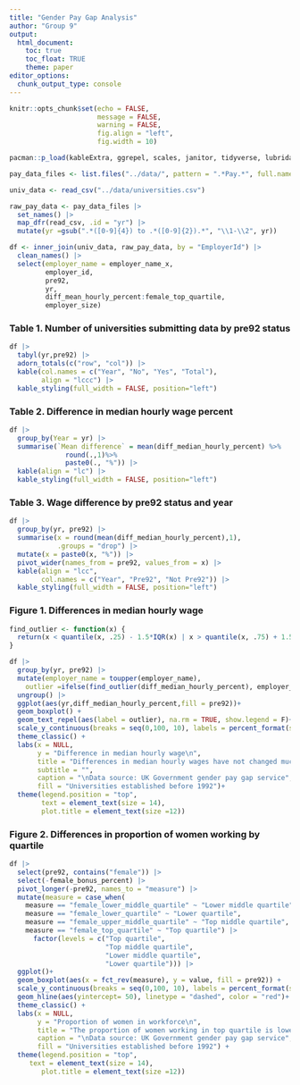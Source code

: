 ```yaml
---
title: "Gender Pay Gap Analysis"
author: "Group 9"
output: 
  html_document:
    toc: true
    toc_float: TRUE
    theme: paper
editor_options: 
  chunk_output_type: console
---
```


```r
knitr::opts_chunk$set(echo = FALSE,
                      message = FALSE,
                      warning = FALSE,
                      fig.align = "left", 
                      fig.width = 10)

pacman::p_load(kableExtra, ggrepel, scales, janitor, tidyverse, lubridate)
```

```r
pay_data_files <- list.files("../data/", pattern = ".*Pay.*", full.names = T) 

univ_data <- read_csv("../data/universities.csv")

raw_pay_data <- pay_data_files |> 
  set_names() |> 
  map_dfr(read_csv, .id = "yr") |> 
  mutate(yr =gsub(".*([0-9]{4}) to .*([0-9]{2}).*", "\\1-\\2", yr))

df <- inner_join(univ_data, raw_pay_data, by = "EmployerId") |> 
  clean_names() |> 
  select(employer_name = employer_name_x, 
         employer_id, 
         pre92, 
         yr, 
         diff_mean_hourly_percent:female_top_quartile,
         employer_size) 
```


### Table 1. Number of universities submitting data by pre92 status 
```r
df |> 
  tabyl(yr,pre92) |> 
  adorn_totals(c("row", "col")) |> 
  kable(col.names = c("Year", "No", "Yes", "Total"),
        align = "lccc") |> 
  kable_styling(full_width = FALSE, position="left")
```

### Table 2. Difference in median hourly wage percent
```r
df |> 
  group_by(Year = yr) |> 
  summarise(`Mean difference` = mean(diff_median_hourly_percent) %>% 
              round(.,1)%>%
              paste0(., "%")) |> 
  kable(align = "lc") |> 
  kable_styling(full_width = FALSE, position="left")

```

### Table 3. Wage difference by pre92 status and year 
```r
df |> 
  group_by(yr, pre92) |> 
  summarise(x = round(mean(diff_median_hourly_percent),1), 
            .groups = "drop") |> 
  mutate(x = paste0(x, "%")) |> 
  pivot_wider(names_from = pre92, values_from = x) |> 
  kable(align = "lcc", 
        col.names = c("Year", "Pre92", "Not Pre92")) |> 
  kable_styling(full_width = FALSE, position="left")
```

### Figure 1. Differences in median hourly wage
```r

find_outlier <- function(x) {
  return(x < quantile(x, .25) - 1.5*IQR(x) | x > quantile(x, .75) + 1.5*IQR(x))
}

df |> 
  group_by(yr, pre92) |> 
  mutate(employer_name = toupper(employer_name),
    outlier =ifelse(find_outlier(diff_median_hourly_percent), employer_name, NA)) |> 
  ungroup() |> 
  ggplot(aes(yr,diff_median_hourly_percent,fill = pre92))+
  geom_boxplot() +
  geom_text_repel(aes(label = outlier), na.rm = TRUE, show.legend = F)+
  scale_y_continuous(breaks = seq(0,100, 10), labels = percent_format(scale = 1))+
  theme_classic() +
  labs(x = NULL, 
       y = "Difference in median hourly wage\n", 
       title = "Differences in median hourly wages have not changed much in last five years.\nUniversities established before 1992 have higher median differences compared to those established after 1992.",
       subtitle = "",
       caption = "\nData source: UK Government gender pay gap service", 
       fill = "Universities established before 1992")+
  theme(legend.position = "top", 
        text = element_text(size = 14), 
        plot.title = element_text(size =12))
```

### Figure 2. Differences in proportion of women working by quartile
```r
df |> 
  select(pre92, contains("female")) |> 
  select(-female_bonus_percent) |> 
  pivot_longer(-pre92, names_to = "measure") |> 
  mutate(measure = case_when(
    measure == "female_lower_middle_quartile" ~ "Lower middle quartile",
    measure == "female_lower_quartile" ~ "Lower quartile",
    measure == "female_upper_middle_quartile" ~ "Top middle quartile",
    measure == "female_top_quartile" ~ "Top quartile") |> 
      factor(levels = c("Top quartile", 
                        "Top middle quartile",
                        "Lower middle quartile",
                        "Lower quartile"))) |> 
  ggplot()+
  geom_boxplot(aes(x = fct_rev(measure), y = value, fill = pre92)) +
  scale_y_continuous(breaks = seq(0,100, 10), labels = percent_format(scale = 1))+
  geom_hline(aes(yintercept= 50), linetype = "dashed", color = "red")+
  theme_classic() +
  labs(x = NULL, 
       y = "Proportion of women in workforce\n", 
       title = "The proportion of women working in top quartile is lower compared to other quartiles.\nUniversities established before 1992 have lower proportion of women in top quartile compared to those established after 1992.",
       caption = "\nData source: UK Government gender pay gap service",
       fill = "Universities established before 1992") +
  theme(legend.position = "top", 
     text = element_text(size = 14), 
        plot.title = element_text(size =12))
```




